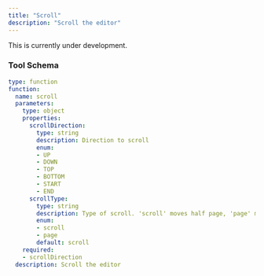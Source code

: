 ```yaml
---
title: "Scroll"
description: "Scroll the editor"
---
```


<Warning>This is currently under development.</Warning>

### Tool Schema

```yaml
type: function
function:
  name: scroll
  parameters:
    type: object
    properties:
      scrollDirection:
        type: string
        description: Direction to scroll
        enum:
        - UP
        - DOWN
        - TOP
        - BOTTOM
        - START
        - END
      scrollType:
        type: string
        description: Type of scroll. 'scroll' moves half page, 'page' moves full page
        enum:
        - scroll
        - page
        default: scroll
    required:
    - scrollDirection
  description: Scroll the editor
```